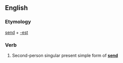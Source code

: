 ==English==

===Etymology===
[[send]] + [[-est]]

===Verb===
{{infl|en|verb form}}

# {{archaic}} Second-person singular present simple form of '''[[send]]'''